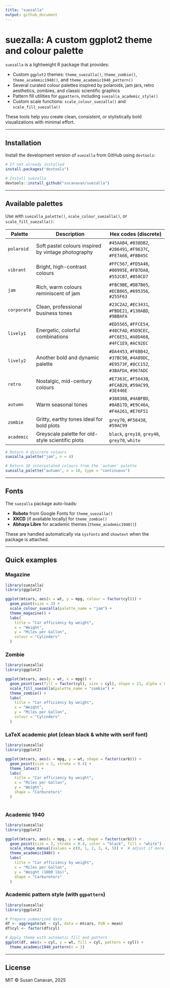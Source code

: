 ```yaml
---
title: "suezalla"
output: github_document
---
```


# suezalla: A custom ggplot2 theme and colour palette

`suezalla` is a lightweight R package that provides:

- Custom `ggplot2` themes: `theme_suezalla()`, `theme_zombie()`, `theme_academic1940()`, and `theme_academic1940_pattern()`
- Several curated colour palettes inspired by polaroids, jam jars, retro aesthetics, zombies, and classic scientific graphics
- Pattern fill utilities for `ggpattern`, including `suezalla_academic_style()`
- Custom scale functions: `scale_colour_suezalla()` and `scale_fill_suezalla()`

These tools help you create clean, consistent, or stylistically bold visualizations with minimal effort.

---

## Installation

Install the development version of `suezalla` from GitHub using `devtools`:

```r
# If not already installed
install.packages("devtools")

# Install suezalla
devtools::install_github("sucanavan/suezalla")
```

---

## Available palettes

Use with `suezalla_palette()`, `scale_colour_suezalla()`, or `scale_fill_suezalla()`:

| Palette     | Description                                          | Hex codes (discrete)                      |
|-------------|------------------------------------------------------|-------------------------------------------|
| `polaroid`  | Soft pastel colours inspired by vintage photography | `#45AAB4`, `#038DB2`, `#206491`, `#F9637C`, `#FE7A66`, `#FBB45C` |
| `vibrant`   | Bright, high-contrast colours                        | `#FFC567`, `#FD5A46`, `#00995E`, `#FB7DA8`, `#552CB7`, `#058CD7` |
| `jam`       | Rich, warm colours reminiscent of jam                | `#FBC9BE`, `#DB7B65`, `#ECB865`, `#695356`, `#255F63` |
| `corporate` | Clean, professional business tones                   | `#23C2A2`, `#EC3431`, `#FBDE21`, `#138ABD`, `#9BBAFA` |
| `lively1`   | Energetic, colorful combinations                     | `#ED5565`, `#FFCE54`, `#48CFAD`, `#5D9CEC`, `#FC6E51`, `#A0D468`, `#4FC1E9`, `#AC92EC` |
| `lively2`   | Another bold and dynamic palette                     | `#DA4453`, `#F6BB42`, `#37BC98`, `#4A89DC`, `#E9573F`, `#8CC152`, `#3BAFDA`, `#967ADC` |
| `retro`     | Nostalgic, mid-century colours                       | `#E7363C`, `#F56438`, `#FCAB20`, `#59AC99`, `#3E446E` |
| `autumn`    | Warm seasonal tones                                  | `#388388`, `#4ABFBD`, `#8AB17D`, `#E9C46A`, `#F4A261`, `#E76F51` |
| `zombie`    | Gritty, earthy tones ideal for bold plots            | `grey70`, `#F56438`, `#59AC99` |
| `academic`  | Greyscale palette for old-style scientific plots     | `black`, `grey10`, `grey40`, `grey70`, `white` |

```r
# Return 4 discrete colours
suezalla_palette("jam", n = 4)

# Return 10 interpolated colours from the 'autumn' palette
suezalla_palette("autumn", n = 10, type = "continuous")
```

---

## Fonts

The `suezalla` package auto-loads:

- **Roboto** from Google Fonts for `theme_suezalla()`
- **XKCD** (if available locally) for `theme_zombie()`
- **Abhaya Libre** for academic themes (`theme_academic1940()`)

These are handled automatically via `sysfonts` and `showtext` when the package is attached.

---

## Quick examples

### Magazine 

```r
library(suezalla)
library(ggplot2)

ggplot(mtcars, aes(x = wt, y = mpg, colour = factor(cyl))) +
  geom_point(size = 3) +
  scale_colour_suezalla(palette_name = "jam") +
  theme_magazine() +
  labs(
    title = "Car efficiency by weight",
    x = "Weight",
    y = "Miles per Gallon",
    colour = "Cylinders"
  )
```

### Zombie 

```r
library(suezalla)
library(ggplot2)

ggplot(mtcars, aes(y = wt, x = mpg)) + 
  geom_point(aes(fill = factor(cyl), size = cyl), shape = 21, alpha = 0.8) + 
  scale_fill_suezalla(palette_name = "zombie") + 
  theme_zombie() +
  labs(
    title = "Car efficiency by weight",
    x = "Weight",
    y = "Miles per Gallon",
    colour = "Cylinders"
  )
```
### LaTeX academic plot (clean black & white with serif font)

```r
library(suezalla)
library(ggplot2)

ggplot(mtcars, aes(x = mpg, y = wt, shape = factor(carb))) +
  geom_point(size = 2, stroke = 0.4) +
  theme_latex() +
  labs(
    title = "Car efficiency by weight",
    x = "Miles per Gallon",
    y = "Weight",
    shape = "Carburetors"
  )
  
```

### Academic 1940 

```r
library(suezalla)
library(ggplot2)

ggplot(mtcars, aes(x = mpg, y = wt, shape = factor(carb))) +
  geom_point(size = 2, stroke = 0.4, color = "black", fill = "white") +
  scale_shape_manual(values = c(0, 1, 2, 3, 4, 5)) +  # adjust if more shapes are needed
  theme_academic1940() +
  labs(
    title = "Car efficiency by weight",
    x = "Miles per Gallon",
    y = "Weight (1000 lbs)",
    shape = "Carburetors"
  )
```

### Academic pattern style (with `ggpattern`)

```r
library(suezalla)
library(ggplot2)

# Prepare summarized data
df <- aggregate(wt ~ cyl, data = mtcars, FUN = mean)
df$cyl <- factor(df$cyl)

# Apply theme with automatic fill and pattern
ggplot(df, aes(x = cyl, y = wt, fill = cyl, pattern = cyl)) +
  theme_academic1940_pattern(n = 3)
```

---

## License

MIT © Susan Canavan, 2025
